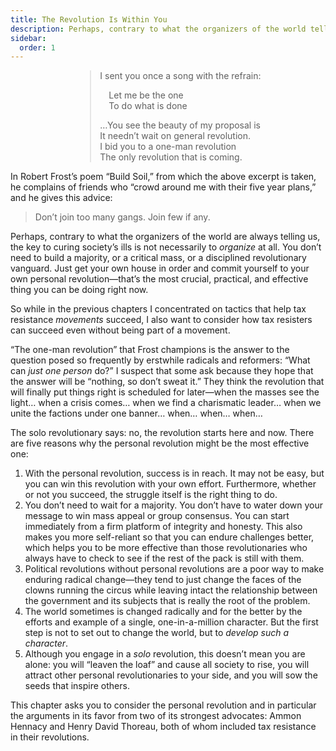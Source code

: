 ```yaml
---
title: The Revolution Is Within You
description: Perhaps, contrary to what the organizers of the world tell us, the key to curing society’s ills is not necessarily to organize at all.
sidebar:
  order: 1
---
```

<div style="width: fit-content; margin-right: auto; margin-left: auto;">

> I sent you once a song with the refrain:
>
>  Let me be the one<br />
>  To do what is done
>
> …You see the beauty of my proposal is<br />
> It needn’t wait on general revolution.<br />
> I bid you to a one-man revolution<br />
> The only revolution that is coming.

</div>

In Robert Frost’s poem “Build Soil,” from which the above excerpt is taken, he complains of friends who “crowd around me with their five year plans,” and he gives this advice:

> Don’t join too many gangs. Join few if any.

Perhaps, contrary to what the organizers of the world are always telling us, the key to curing society’s ills is not necessarily to <em>organize</em> at all.
You don’t need to build a majority, or a critical mass, or a disciplined revolutionary vanguard.
Just get your own house in order and commit yourself to your own personal revolution—that’s the most crucial, practical, and effective thing you can be doing right now.

So while in the previous chapters I concentrated on tactics that help tax resistance <em>movements</em> succeed, I also want to consider how tax resisters can succeed even without being part of a movement.

“The one-man revolution” that Frost champions is the answer to the question posed so frequently by erstwhile radicals and reformers: “What can <em>just one person</em> do?”
I suspect that some ask because they hope that the answer will be “nothing, so don’t sweat it.”
They think the revolution that will finally put things right is scheduled for later—when the masses see the light… when a crisis comes… when we find a charismatic leader… when we unite the factions under one banner… when… when… when…

The solo revolutionary says: no, the revolution starts here and now.
There are five reasons why the personal revolution might be the most effective one:

1. With the personal revolution, success is in reach.
   It may not be easy, but you can win this revolution with your own effort.
   Furthermore, whether or not you succeed, the struggle itself is the right thing to do.
1. You don’t need to wait for a majority.
   You don’t have to water down your message to win mass appeal or group consensus.
   You can start immediately from a firm platform of integrity and honesty.
   This also makes you more self-reliant so that you can endure challenges better, which helps you to be more effective than those revolutionaries who always have to check to see if the rest of the pack is still with them.
1. Political revolutions without personal revolutions are a poor way to make enduring radical change—they tend to just change the faces of the clowns running the circus while leaving intact the relationship between the government and its subjects that is really the root of the problem.
1. The world sometimes is changed radically and for the better by the efforts and example of a single, one-in-a-million character.
   But the first step is not to set out to change the world, but to <em>develop such a character</em>.
1. Although you engage in a <em>solo</em> revolution, this doesn’t mean you are alone: you will “leaven the loaf” and cause all society to rise, you will attract other personal revolutionaries to your side, and you will sow the seeds that inspire others.

This chapter asks you to consider the personal revolution and in particular the arguments in its favor from two of its strongest advocates: Ammon Hennacy and Henry David Thoreau, both of whom included tax resistance in their revolutions.
